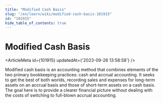 ```yaml
---
title: "Modified Cash Basis"
slug: "/en/learn/wiki/modified-cash-basis-101915"
id: "101915"
hide_table_of_contents: true
---
```



# Modified Cash Basis

<ArticleMeta id={101915} updatedAt={'2023-09-26 13:58:58'} />
<div className='border-solid border-b border-t-0 my-4 border-[var(--ifm-color-gray-300)]' />

Modified cash basis is an accounting method that combines elements of the two primary bookkeeping practices: cash and accrual accounting. It seeks to get the best of both worlds, recording sales and expenses for long-term assets on an accrual basis and those of short-term assets on a cash basis. The goal here is to provide a clearer financial picture without dealing with the costs of switching to full-blown accrual accounting.
